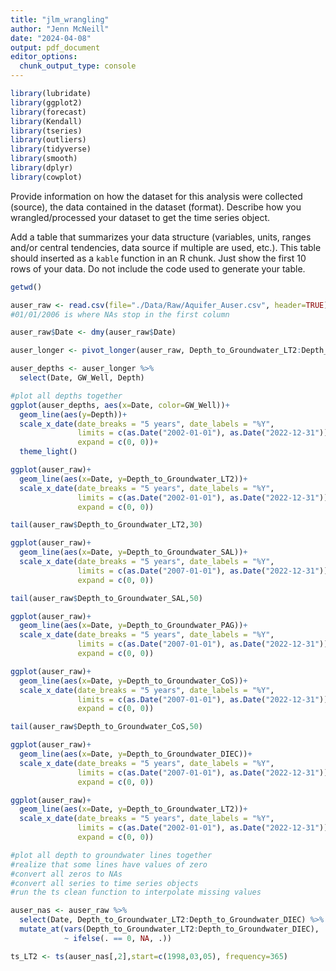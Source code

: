 ```yaml
---
title: "jlm_wrangling"
author: "Jenn McNeill"
date: "2024-04-08"
output: pdf_document
editor_options: 
  chunk_output_type: console
---
```


```r

library(lubridate)
library(ggplot2)
library(forecast)  
library(Kendall)
library(tseries)
library(outliers)
library(tidyverse)
library(smooth)
library(dplyr)
library(cowplot)

```

Provide information on how the dataset for this analysis were collected (source), the data contained in the dataset (format). Describe how you wrangled/processed your dataset to get the time series object.

Add a table that summarizes your data structure (variables, units, ranges and/or central tendencies, data source if multiple are used, etc.). This table should inserted as a `kable` function in an R chunk. Just show the first 10 rows of your data. Do not include the code used to generate your table.

```r

getwd()

auser_raw <- read.csv(file="./Data/Raw/Aquifer_Auser.csv", header=TRUE)
#01/01/2006 is where NAs stop in the first column

auser_raw$Date <- dmy(auser_raw$Date) 

auser_longer <- pivot_longer(auser_raw, Depth_to_Groundwater_LT2:Depth_to_Groundwater_DIEC, names_to = "GW_Well", values_to = "Depth")

auser_depths <- auser_longer %>%
  select(Date, GW_Well, Depth)

#plot all depths together
ggplot(auser_depths, aes(x=Date, color=GW_Well))+
  geom_line(aes(y=Depth))+
  scale_x_date(date_breaks = "5 years", date_labels = "%Y", 
               limits = c(as.Date("2002-01-01"), as.Date("2022-12-31")),
               expand = c(0, 0))+
  theme_light()

ggplot(auser_raw)+
  geom_line(aes(x=Date, y=Depth_to_Groundwater_LT2))+
  scale_x_date(date_breaks = "5 years", date_labels = "%Y", 
               limits = c(as.Date("2002-01-01"), as.Date("2022-12-31")),
               expand = c(0, 0))

tail(auser_raw$Depth_to_Groundwater_LT2,30)

ggplot(auser_raw)+
  geom_line(aes(x=Date, y=Depth_to_Groundwater_SAL))+
  scale_x_date(date_breaks = "5 years", date_labels = "%Y", 
               limits = c(as.Date("2007-01-01"), as.Date("2022-12-31")),
               expand = c(0, 0))

tail(auser_raw$Depth_to_Groundwater_SAL,50)

ggplot(auser_raw)+
  geom_line(aes(x=Date, y=Depth_to_Groundwater_PAG))+
  scale_x_date(date_breaks = "5 years", date_labels = "%Y", 
               limits = c(as.Date("2007-01-01"), as.Date("2022-12-31")),
               expand = c(0, 0))

ggplot(auser_raw)+
  geom_line(aes(x=Date, y=Depth_to_Groundwater_CoS))+
  scale_x_date(date_breaks = "5 years", date_labels = "%Y", 
               limits = c(as.Date("2007-01-01"), as.Date("2022-12-31")),
               expand = c(0, 0))

tail(auser_raw$Depth_to_Groundwater_CoS,50)

ggplot(auser_raw)+
  geom_line(aes(x=Date, y=Depth_to_Groundwater_DIEC))+
  scale_x_date(date_breaks = "5 years", date_labels = "%Y", 
               limits = c(as.Date("2007-01-01"), as.Date("2022-12-31")),
               expand = c(0, 0))

ggplot(auser_raw)+
  geom_line(aes(x=Date, y=Depth_to_Groundwater_LT2))+
  scale_x_date(date_breaks = "5 years", date_labels = "%Y", 
               limits = c(as.Date("2002-01-01"), as.Date("2022-12-31")),
               expand = c(0, 0))

#plot all depth to groundwater lines together
#realize that some lines have values of zero
#convert all zeros to NAs
#convert all series to time series objects
#run the ts clean function to interpolate missing values

auser_nas <- auser_raw %>%
  select(Date, Depth_to_Groundwater_LT2:Depth_to_Groundwater_DIEC) %>%
  mutate_at(vars(Depth_to_Groundwater_LT2:Depth_to_Groundwater_DIEC), 
            ~ ifelse(. == 0, NA, .))

ts_LT2 <- ts(auser_nas[,2],start=c(1998,03,05), frequency=365)

```




